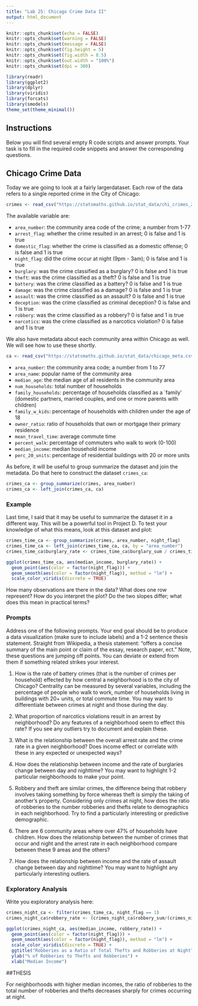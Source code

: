---
title: "Lab 25: Chicago Crime Data II"
output: html_document
---

```{r setup, include=FALSE}
knitr::opts_chunk$set(echo = FALSE)
knitr::opts_chunk$set(warning = FALSE)
knitr::opts_chunk$set(message = FALSE)
knitr::opts_chunk$set(fig.height = 5)
knitr::opts_chunk$set(fig.width = 8.5)
knitr::opts_chunk$set(out.width = "100%")
knitr::opts_chunk$set(dpi = 300)

library(readr)
library(ggplot2)
library(dplyr)
library(viridis)
library(forcats)
library(smodels)
theme_set(theme_minimal())
```


## Instructions

Below you will find several empty R code scripts and answer prompts. Your task
is to fill in the required code snippets and answer the corresponding
questions.

## Chicago Crime Data

Today we are going to look at a fairly largerdataset. Each row
of the data refers to a single reported crime in the City of Chicago:

```{r}
crimes <- read_csv("https://statsmaths.github.io/stat_data/chi_crimes_2016.csv")
```

The available variable are:

- `area_number`: the community area code of the crime; a number from 1-77
- `arrest_flag`: whether the crime resulted in an arrest; 0 is false and 1 is true                
- `domestic_flag`: whether the crime is classified as a domestic offense; 0 is false and 1 is true                    
- `night_flag`: did the crime occur at night (9pm - 3am); 0 is false and 1 is true               
- `burglary`: was the crime classified as a burglary? 0 is false and 1 is true
- `theft`: was the crime classified as a theft? 0 is false and 1 is true
- `battery`: was the crime classified as a battery? 0 is false and 1 is true
- `damage`: was the crime classified as a damage? 0 is false and 1 is true
- `assault`: was the crime classified as an assault? 0 is false and 1 is true
- `deception`: was the crime classified as criminal deception? 0 is false and 1 is true
- `robbery`: was the crime classified as a robbery? 0 is false and 1 is true
- `narcotics`: was the crime classified as a narcotics violation? 0 is false and 1 is true

We also have metadata about each community area within Chicago as well.
We will see how to use these shortly.

```{r}
ca <- read_csv("https://statsmaths.github.io/stat_data/chicago_meta.csv")
```

- `area_number`: the community area code; a number from 1 to 77
- `area_name`: popular name of the community area
- `median_age`: the median age of all residents in the community area
- `num_households`: total number of households
- `family_households`: percentage of households classified as a `family'
                     (domestic partners, married couples, and one or more
                     parents with children)
- `family_w_kids`: percentage of households with children under the age of 18                     
- `owner_ratio`: ratio of households that own or mortgage their primary residence                    
- `mean_travel_time`: average commute time
- `percent_walk`: percentage of commuters who walk to work (0-100)
- `median_income`: median household income
- `perc_20_units`: percentage of residential buildings with 20 or more units


As before, it will be useful to group summarize the dataset and join the
metadata. Do that here to construct the dataset `crimes_ca`:

```{r}
crimes_ca <- group_summarize(crimes, area_number)
crimes_ca <- left_join(crimes_ca, ca)
```

### Example

Last time, I said that it may be useful to summarize the dataset it in
a different way. This will be a powerful tool in Project D. To test your
knowledge of what this means, look at this dataset and plot:

```{r}
crimes_time_ca <- group_summarize(crimes, area_number, night_flag)
crimes_time_ca <- left_join(crimes_time_ca, ca, by = "area_number")
crimes_time_ca$burglary_rate <- crimes_time_ca$burglary_sum / crimes_time_ca$num_households * 1000

ggplot(crimes_time_ca, aes(median_income, burglary_rate)) +
  geom_point(aes(color = factor(night_flag))) +
  geom_smooth(aes(color = factor(night_flag)), method = "lm") +
  scale_color_viridis(discrete = TRUE)
```

How many observations are there in the data? What does one row represent?
How do you interpret the plot? Do the two slopes differ; what does this
mean in practical terms? 

### Prompts

Address one of the following prompts. Your end goal should be to produce
a data visualization (make sure to include labels) and a 1-2 sentence thesis
statement. Straight from Wikipedia, a thesis statement: "offers a concise
summary of the main point or claim of the essay, research paper, ect."
Note, these questions are jumping off points. You can deviate or extend
from them if something related strikes your interest.

1. How is the rate of battery crimes (that is the number of crimes per
household) effected by how central a neighborhood is to the city of Chicago?
Centrality can be measured by several variables, including the percentage
of people who walk to work, number of households living in buildings with
20+ units, or total commute time. You may want to differentiate between
crimes at night and those during the day.

2. What proportion of narcotics violations result in an arrest by neighborhood?
Do any features of a neighborhood seem to effect this rate? If you see any
outliers try to document and explain these.

3. What is the relationship between the overall arrest rate and the
crime rate in a given neighborhood? Does income effect or correlate
with these in any expected or unexpected ways?

4. How does the relationship between income and the rate of burglaries
change between day and nighttime? You may want to highlight 1-2 particular
neighborhoods to make your point.


5. Robbery and theft are similar crimes, the difference being that robbery
involves taking something by force whereas theft is simply the taking of
another's property. Considering only crimes at night, how does the ratio
of robberies to the number robberies and thefts relate to demographics
in each neighborhood. Try to find a particularly interesting or predictive
demographic.

6. There are 6 community areas where over 47% of households have
children. How does the relationship between the number of crimes
that occur and night and the arrest rate in each neighborhood compare
between these 9 areas and the others?

7. How does the relationship between income and the rate of assault
change between day and nighttime? You may want to highlight any particularly
interesting outliers.

### Exploratory Analysis

Write you exploratory analysis here:

```{r}
crimes_night_ca <- filter(crimes_time_ca, night_flag == 1)
crimes_night_ca$robbery_rate <- (crimes_night_ca$robbery_sum/(crimes_night_ca$robbery_sum + crimes_night_ca$theft_sum))

ggplot(crimes_night_ca, aes(median_income, robbery_rate)) +
  geom_point(aes(color = factor(night_flag))) +
  geom_smooth(aes(color = factor(night_flag)), method = "lm") +
  scale_color_viridis(discrete = TRUE) +
  ggtitle("Robberies as a Ratio of Total Thefts and Robberies at Night") +
  ylab("% of Robberies to Thefts and Robberies") +
  xlab("Median Income")
```

##THESIS

For neighborhoods with higher median incomes, the ratio of robberies to the total number of robberies and thefts decreases sharply for crimes occurring at night.